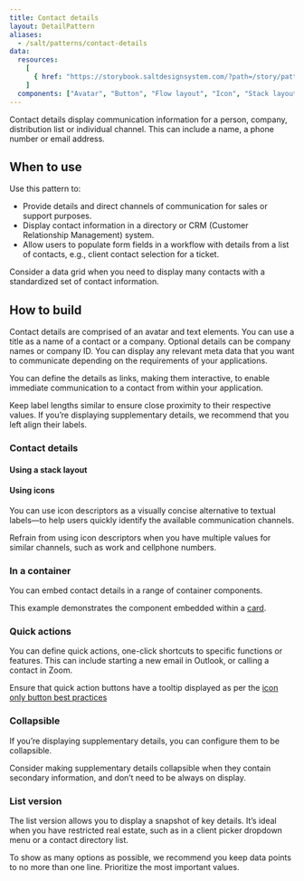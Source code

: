 ```yaml
---
title: Contact details
layout: DetailPattern
aliases:
  - /salt/patterns/contact-details
data:
  resources:
    [
      { href: "https://storybook.saltdesignsystem.com/?path=/story/patterns-contact-details--contact-details", label: "Examples" },
    ]
  components: ["Avatar", "Button", "Flow layout", "Icon", "Stack layout", "Text", "Tooltip"]
---
```


Contact details display communication information for a person, company, distribution list or individual channel. This can include a name, a phone number or email address.

 <Diagram
    src="/img/patterns/contact-details/contact-details.png"
    alt="Contact details how to build"
    border
  />

## When to use

Use this pattern to:
- Provide details and direct channels of communication for sales or support purposes.
- Display contact information in a directory or CRM (Customer Relationship Management) system.
- Allow users to populate form fields in a workflow with details from a list of contacts, e.g., client contact selection for a ticket.

<ExampleContainer type="positive" customPillText="Best practices">
Consider a data grid when you need to display many contacts with a standardized set of contact information.
</ExampleContainer>

## How to build

Contact details are comprised of an avatar and text elements. You can use a title as a name of a contact or a company. Optional details can be company names or company ID.
You can display any relevant meta data that you want to communicate depending on the requirements of your applications. 

You can define the details as links, making them interactive, to enable immediate communication to a contact from within your application.

<ExampleContainer type="positive" customPillText="Best practices">
Keep label lengths similar to ensure close proximity to their respective values. If you’re displaying supplementary details, we recommend that you left align their labels.
</ExampleContainer>

### Contact details


 <Diagram
    src="/img/patterns/contact-details/how-to-build.png"
    alt="Contact Details with component annotations"
    border
  />

#### Using a stack layout

 <Diagram
    src="/img/patterns/contact-details/using-stack-layout.png"
    alt="Contact Details with spacing annotations for Stack Layout"
    border
  />

#### Using icons

You can use icon descriptors as a visually concise alternative to textual labels—to help users quickly identify the available communication channels.

 <Diagram
    src="/img/patterns/contact-details/using-icons.png"
    alt="Contact Details using Icon Descriptors"
    border
  />

<ExampleContainer type="positive" customPillText="Best practices">
Refrain from using icon descriptors when you have multiple values for similar channels, such as work and cellphone numbers.
</ExampleContainer>

### In a container

You can embed contact details in a range of container components. 

This example demonstrates the component embedded within a [card](/salt/components/card).

 <Diagram
    src="/img/patterns/contact-details/card-embedded.png"
    alt="Contact Details Embedded in a Card"
    border
  />


### Quick actions

You can define quick actions, one-click shortcuts to specific functions or features. This can include starting a new email in Outlook, or calling a contact in Zoom.

Ensure that quick action buttons have a tooltip displayed as per the [icon only button best practices](https://www.saltdesignsystem.com/salt/components/button/examples#icon-only)

 <Diagram
    src="/img/patterns/contact-details/quick-actions.png"
    alt="Contact Details with quick actions button bar"
    border
  />

### Collapsible

If you’re displaying supplementary details, you can configure them to be collapsible.

 <Diagram
    src="/img/patterns/contact-details/collapsible.png"
    alt="Contact Details with collapsible details"
    border
  />

<ExampleContainer type="positive" customPillText="Best practices">
Consider making supplementary details collapsible when they contain secondary information, and don’t need to be always on display.
</ExampleContainer>

### List version

The list version allows you to display a snapshot of key details. It’s ideal when you have restricted real estate, such as in a client picker dropdown menu or a contact directory list.

To show as many options as possible, we recommend you keep data points to no more than one line. Prioritize the most important values.

 <Diagram
    src="/img/patterns/contact-details/list.png"
    alt="Contact Details in list"
    border
  />






